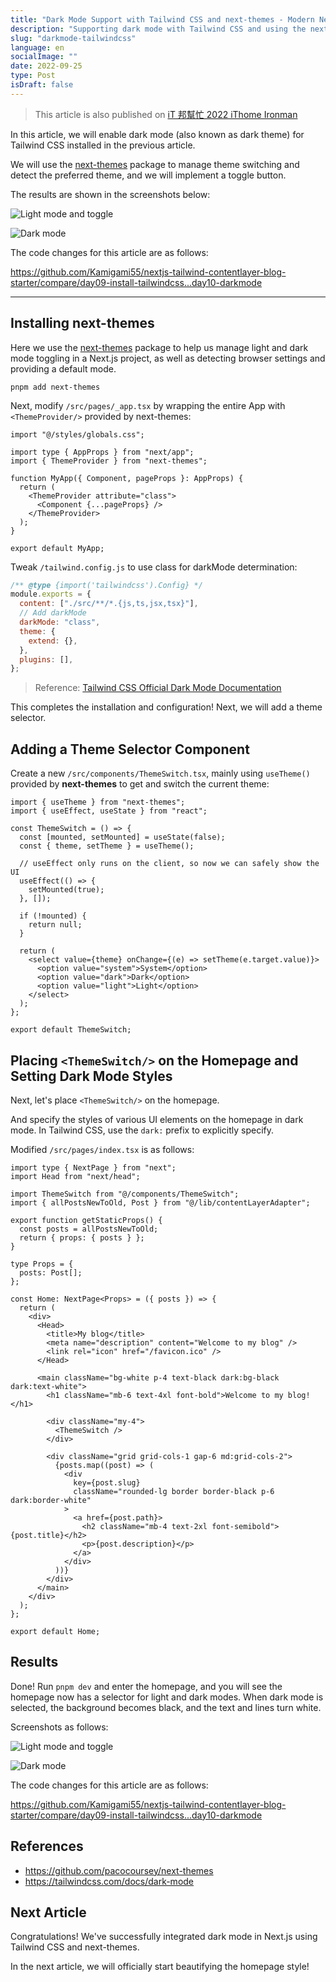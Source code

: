 ```yaml
---
title: "Dark Mode Support with Tailwind CSS and next-themes - Modern Next.js Blog Series #10"
description: "Supporting dark mode with Tailwind CSS and using the next-themes package to detect reader's preferred mode and implement a toggle button"
slug: "darkmode-tailwindcss"
language: en
socialImage: ""
date: 2022-09-25
type: Post
isDraft: false
---
```


> This article is also published on [iT 邦幫忙 2022 iThome Ironman](https://ithelp.ithome.com.tw/articles/10298268)

In this article, we will enable dark mode (also known as dark theme) for Tailwind CSS installed in the previous article.

We will use the [next-themes](https://github.com/pacocoursey/next-themes) package to manage theme switching and detect the preferred theme, and we will implement a toggle button.

The results are shown in the screenshots below:

![Light mode and toggle](https://i.imgur.com/TFd5fiq.jpg)

![Dark mode](https://i.imgur.com/m0XkqUO.jpg)

The code changes for this article are as follows:

https://github.com/Kamigami55/nextjs-tailwind-contentlayer-blog-starter/compare/day09-install-tailwindcss...day10-darkmode

---

## Installing next-themes

Here we use the [next-themes](https://github.com/pacocoursey/next-themes) package to help us manage light and dark mode toggling in a Next.js project, as well as detecting browser settings and providing a default mode.

```shell
pnpm add next-themes
```

Next, modify `/src/pages/_app.tsx` by wrapping the entire App with `<ThemeProvider/>` provided by next-themes:

```tsx
import "@/styles/globals.css";

import type { AppProps } from "next/app";
import { ThemeProvider } from "next-themes";

function MyApp({ Component, pageProps }: AppProps) {
  return (
    <ThemeProvider attribute="class">
      <Component {...pageProps} />
    </ThemeProvider>
  );
}

export default MyApp;
```

Tweak `/tailwind.config.js` to use class for darkMode determination:

```js
/** @type {import('tailwindcss').Config} */
module.exports = {
  content: ["./src/**/*.{js,ts,jsx,tsx}"],
  // Add darkMode
  darkMode: "class",
  theme: {
    extend: {},
  },
  plugins: [],
};
```

> Reference: [Tailwind CSS Official Dark Mode Documentation](https://tailwindcss.com/docs/dark-mode)

This completes the installation and configuration! Next, we will add a theme selector.

## Adding a Theme Selector Component

Create a new `/src/components/ThemeSwitch.tsx`, mainly using `useTheme()` provided by **next-themes** to get and switch the current theme:

```tsx
import { useTheme } from "next-themes";
import { useEffect, useState } from "react";

const ThemeSwitch = () => {
  const [mounted, setMounted] = useState(false);
  const { theme, setTheme } = useTheme();

  // useEffect only runs on the client, so now we can safely show the UI
  useEffect(() => {
    setMounted(true);
  }, []);

  if (!mounted) {
    return null;
  }

  return (
    <select value={theme} onChange={(e) => setTheme(e.target.value)}>
      <option value="system">System</option>
      <option value="dark">Dark</option>
      <option value="light">Light</option>
    </select>
  );
};

export default ThemeSwitch;
```

## Placing `<ThemeSwitch/>` on the Homepage and Setting Dark Mode Styles

Next, let's place `<ThemeSwitch/>` on the homepage.

And specify the styles of various UI elements on the homepage in dark mode. In Tailwind CSS, use the `dark:` prefix to explicitly specify.

Modified `/src/pages/index.tsx` is as follows:

```tsx
import type { NextPage } from "next";
import Head from "next/head";

import ThemeSwitch from "@/components/ThemeSwitch";
import { allPostsNewToOld, Post } from "@/lib/contentLayerAdapter";

export function getStaticProps() {
  const posts = allPostsNewToOld;
  return { props: { posts } };
}

type Props = {
  posts: Post[];
};

const Home: NextPage<Props> = ({ posts }) => {
  return (
    <div>
      <Head>
        <title>My blog</title>
        <meta name="description" content="Welcome to my blog" />
        <link rel="icon" href="/favicon.ico" />
      </Head>

      <main className="bg-white p-4 text-black dark:bg-black dark:text-white">
        <h1 className="mb-6 text-4xl font-bold">Welcome to my blog!</h1>

        <div className="my-4">
          <ThemeSwitch />
        </div>

        <div className="grid grid-cols-1 gap-6 md:grid-cols-2">
          {posts.map((post) => (
            <div
              key={post.slug}
              className="rounded-lg border border-black p-6 dark:border-white"
            >
              <a href={post.path}>
                <h2 className="mb-4 text-2xl font-semibold">{post.title}</h2>
                <p>{post.description}</p>
              </a>
            </div>
          ))}
        </div>
      </main>
    </div>
  );
};

export default Home;
```

## Results

Done! Run `pnpm dev` and enter the homepage, and you will see the homepage now has a selector for light and dark modes. When dark mode is selected, the background becomes black, and the text and lines turn white.

Screenshots as follows:

![Light mode and toggle](https://i.imgur.com/TFd5fiq.jpg)

![Dark mode](https://i.imgur.com/m0XkqUO.jpg)

The code changes for this article are as follows:

https://github.com/Kamigami55/nextjs-tailwind-contentlayer-blog-starter/compare/day09-install-tailwindcss...day10-darkmode

## References

- https://github.com/pacocoursey/next-themes
- https://tailwindcss.com/docs/dark-mode

## Next Article

Congratulations! We've successfully integrated dark mode in Next.js using Tailwind CSS and next-themes.

In the next article, we will officially start beautifying the homepage style!
